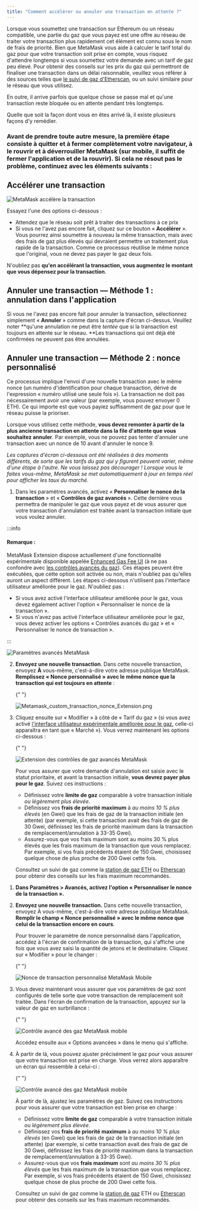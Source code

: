 ```yaml
---
title: "Comment accélérer ou annuler une transaction en attente ?"
---
```



Lorsque vous soumettez une transaction sur Ethereum ou un réseau compatible, une partie du gaz que vous payez est une offre au réseau de traiter votre transaction plus rapidement cet élément est connu sous le nom de frais de priorité. Bien que MetaMask vous aide à calculer le tarif total du gaz pour que votre transaction soit prise en compte, vous risquez d'attendre longtemps si vous soumettez votre demande avec un tarif de gaz peu élevé. Pour obtenir des conseils sur les prix du gaz qui permettront de finaliser une transaction dans un délai raisonnable, veuillez vous référer à des sources telles que [le suivi de gaz d'Etherscan](https://etherscan.io/gastracker), ou un suivi similaire pour le réseau que vous utilisez.

En outre, il arrive parfois que quelque chose se passe mal et qu'une transaction reste bloquée ou en attente pendant très longtemps.

Quelle que soit la façon dont vous en êtes arrivé là, il existe plusieurs façons d'y remédier.

### Avant de prendre toute autre mesure, la première étape consiste à quitter et à fermer complètement votre navigateur, à le rouvrir et à déverrouiller MetaMask (sur mobile, il suffit de fermer l'application et de la rouvrir). Si cela ne résout pas le problème, continuez avec les éléments suivants :

## **Accélérer une transaction**

<div class="center-container">
  <div class="img-medium">
    <img
      src={
        require("../../../../../../img/i18n/legacy/MetaMask_speed_up_transaction.png")
          .default
      }
      alt="MetaMask accélère la transaction"
    />
  </div>
</div>

Essayez l'une des options ci-dessous :

- Attendez que le réseau soit prêt à traiter des transactions à ce prix
- Si vous ne l'avez pas encore fait, cliquez sur ce bouton « **Accélérer** ». Vous pourrez ainsi soumettre à nouveau la même transaction, mais avec des frais de gaz plus élevés qui devraient permettre un traitement plus rapide de la transaction. Comme ce processus réutilise le même nonce que l'original, vous ne devez pas payer le gaz deux fois.

N'oubliez pas **qu'en accélérant la transaction, vous augmentez le montant que vous dépensez pour la transaction**.

## **Annuler une transaction — Méthode 1 : annulation dans l'application**

Si vous ne l'avez pas encore fait pour annuler la transaction, sélectionnez simplement « **Annuler** » comme dans la capture d'écran ci-dessus. Veuillez noter **qu'une annulation ne peut être _tentée_ que si la transaction est toujours en attente sur le réseau. **Les transactions qui ont déjà été confirmées ne peuvent pas être annulées.

## **Annuler une transaction — Méthode 2 : nonce personnalisé**

Ce processus implique l'envoi d'une nouvelle transaction avec le même nonce (un numéro d'identification pour chaque transaction, dérivé de l'expression « numéro utilisé une seule fois »). La transaction ne doit pas nécessairement avoir une valeur (par exemple, vous pouvez envoyer 0 ETH). Ce qui importe est que vous payiez suffisamment de gaz pour que le réseau puisse la prioriser.

Lorsque vous utilisez cette méthode, **vous devez remonter à partir de la plus ancienne transaction en attente dans la file d'attente que vous souhaitez annuler**. Par exemple, vous ne pouvez pas tenter d'annuler une transaction avec un nonce de 10 avant d'annuler le nonce 9.

_Les captures d'écran ci-dessous ont été réalisées à des moments différents, de sorte que les tarifs du gaz qui y figurent peuvent varier, même d'une étape à l'autre. Ne vous laissez pas décourager ! Lorsque vous le faites vous-même, MetaMask se met automatiquement à jour en temps réel pour afficher les taux du marché._

<Tabs>

<TabItem value="Extension" label="Extension">

1. Dans les paramètres avancés, activez « **Personnaliser le nonce de la transaction** » et « **Contrôles de gaz avancés** ». Cette dernière vous permettra de manipuler le gaz que vous payez et de vous assurer que votre transaction d'annulation est traitée avant la transaction initiale que vous voulez annuler.

:::info

#### Remarque :

MetaMask Extension dispose actuellement d'une fonctionnalité expérimentale disponible appelée [Enhanced Gas Fee UI](https://metamask.io/1559/) (à ne pas confondre avec [les contrôles avancés du gaz](/transactions-and-gas/gas-fees/how-to-customize-gas-settings)). Ces étapes peuvent être exécutées, que cette option soit activée ou non, mais n'oubliez pas qu'elles auront un aspect différent. Les étapes ci-dessous n'utilisent pas l'interface utilisateur améliorée pour le gaz. N'oubliez pas :

- Si vous avez activé l'interface utilisateur améliorée pour le gaz, vous devez également activer l'option « Personnaliser le nonce de la transaction ».
- Si vous n'avez pas activé l'interface utilisateur améliorée pour le gaz, vous devez activer les options « Contrôles avancés du gaz » et « Personnaliser le nonce de transaction ».

:::

<div class="center-container">
  <div class="img-medium">
    <img
      src={
        require("../../../../../../img/i18n/legacy/12927064113947.png").default
      }
      alt="Paramètres avancés MetaMask"
    />
  </div>
</div>

2. **Envoyez une nouvelle transaction**. Dans cette nouvelle transaction, envoyez **À** vous-même, c'est-à-dire votre adresse publique MetaMask. **Remplissez « Nonce personnalisé » avec le même nonce que la transaction qui est toujours en attente** :

   {" "}

   <div class="center-container">
     <div class="img-medium">
       <img
         src={
           require("../../../../../../img/i18n/legacy/Metamask_custom_transaction_nonce_Extension.png")
             .default
         }
         alt="Metamask_custom_transaction_nonce_Extension.png"
       />
     </div>
   </div>

3. Cliquez ensuite sur « Modifier » à côté de « Tarif du gaz » (si vous avez activé [l'interface utilisateur expérimentale améliorée pour le gaz](/transactions-and-gas/gas-fees/how-to-customize-gas-settings), celle-ci apparaîtra en tant que « Marché »). Vous verrez maintenant les options ci-dessous :

   {" "}

   <div class="center-container">
     <div class="img-medium">
       <img
         src={
           require("../../../../../../img/i18n/legacy/MetaMask_advanced_gas_controls_extension.png")
             .default
         }
         alt="Extension des contrôles de gaz avancés MetaMask"
       />
     </div>
   </div>

   Pour vous assurer que votre demande d'annulation est saisie avec le statut prioritaire, et avant la transaction initiale, **vous devrez payer plus pour le gaz**. Suivez ces instructions :

   - Définissez votre **limite de gaz** comparable à votre transaction initiale _ou légèrement plus élevée_.
   - Définissez vos **frais de priorité maximum** à _au moins 10 % plus élevés_ (en Gwei) que les frais de gaz de la transaction initiale (en attente) (par exemple, si cette transaction avait des frais de gaz de 30 Gwei, définissez les frais de priorité maximum dans la transaction de remplacement/annulation à 33-35 Gwei).
   - Assurez-vous que vos frais maximum sont au moins 30 % plus élevés que les frais maximum de la transaction que vous remplacez. Par exemple, si vos frais précédents étaient de 150 Gwei, choisissez quelque chose de plus proche de 200 Gwei cette fois.

   Consultez un suivi de gaz comme la [station de gaz ETH](https://etherscan.io/gastracker) ou [Etherscan](https://ethgasstation.info/) pour obtenir des conseils sur les frais maximum recommandés.

</TabItem>

<TabItem value="Mobile" label="Mobile">

1. **Dans Paramètres > Avancés, activez l'option « Personnaliser le nonce de la transaction ».**

2. **Envoyez une nouvelle transaction.** Dans cette nouvelle transaction, envoyez À vous-même, c'est-à-dire votre adresse publique MetaMask. **Remplir le champ « Nonce personnalisé » avec le même nonce que celui de la transaction encore en cours**.

   Pour trouver le paramètre de nonce personnalisé dans l'application, accédez à l'écran de confirmation de la transaction, qui s'affiche une fois que vous avez saisi la quantité de jetons et le destinataire. Cliquez sur « Modifier » pour le changer :

   {" "}

   <div class="center-container">
     <div class="img-small">
       <img
         src={
           require("../../../../../../img/transactions-and-gas/transactions/how-to-speed-up-or-cancel-a-pending-transaction/MetaMask_custom_transaction_nonce_Mobile.gif")
             .default
         }
         alt="Nonce de transaction personnalisé MetaMask Mobile"
       />
     </div>
   </div>

3. Vous devez maintenant vous assurer que vos paramètres de gaz sont configurés de telle sorte que votre transaction de remplacement soit traitée. Dans l'écran de confirmation de la transaction, appuyez sur la valeur de gaz en surbrillance :

   {" "}

   <div class="center-container">
     <div class="img-small">
       <img
         src={
           require("../../../../../../img/transactions-and-gas/gas-fees/how-to-customize-gas-settings/MetaMask_advanced_gas_controls_mobile_1.png")
             .default
         }
         alt="Contrôle avancé des gaz MetaMask mobile"
       />
     </div>
   </div>

   Accédez ensuite aux « Options avancées » dans le menu qui s'affiche.

4. À partir de là, vous pouvez ajuster précisément le gaz pour vous assurer que votre transaction est prise en charge. Vous verrez alors apparaître un écran qui ressemble à celui-ci :

   {" "}

   <div class="center-container">
     <div class="img-small">
       <img
         src={
           require("../../../../../../img/transactions-and-gas/gas-fees/how-to-customize-gas-settings/MetaMask_advanced_gas_controls_mobile_2.png")
             .default
         }
         alt="Contrôle avancé des gaz MetaMask mobile"
       />
     </div>
   </div>

   À partir de là, ajustez les paramètres de gaz. Suivez ces instructions pour vous assurer que votre transaction est bien prise en charge :

   - Définissez votre **limite de gaz** comparable à votre transaction initiale _ou légèrement plus élevée_.
   - Définissez vos **frais de priorité maximum** à _au moins 10 % plus élevés_ (en Gwei) que les frais de gaz de la transaction initiale (en attente) (par exemple, si cette transaction avait des frais de gaz de 30 Gwei, définissez les frais de priorité maximum dans la transaction de remplacement/annulation à 33-35 Gwei).
   - Assurez-vous que vos **frais maximum** sont _au moins 30 % plus élevés_ que les frais maximum de la transaction que vous remplacez. Par exemple, si vos frais précédents étaient de 150 Gwei, choisissez quelque chose de plus proche de 200 Gwei cette fois.

   Consultez un suivi de gaz comme la [station de gaz](https://ethgasstation.info/) ETH ou [Etherscan](https://etherscan.io/gastracker) pour obtenir des conseils sur les frais maximum recommandés.

</TabItem>

</Tabs>
